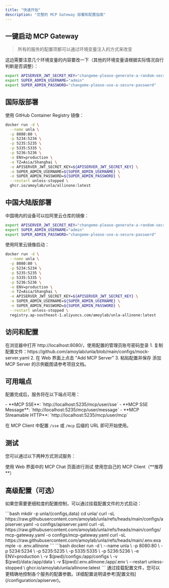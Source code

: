 ```yaml
---
title: "快速开始"
description: "完整的 MCP Gateway 部署和配置指南"
---
```


## 一键启动 MCP Gateway

> 所有的服务的配置项都可以通过环境变量注入的方式来改变

这边需要注意几个环境变量的内容要改一下（其他的环境变量请根据实际情况自行判断是否调整）：

```bash
export APISERVER_JWT_SECRET_KEY="changeme-please-generate-a-random-secret"
export SUPER_ADMIN_USERNAME="admin"
export SUPER_ADMIN_PASSWORD="changeme-please-use-a-secure-password"
```

## 国际版部署

使用 GitHub Container Registry 镜像：

```bash
docker run -d \
  --name unla \
  -p 8080:80 \
  -p 5234:5234 \
  -p 5235:5235 \
  -p 5335:5335 \
  -p 5236:5236 \
  -e ENV=production \
  -e TZ=Asia/Shanghai \
  -e APISERVER_JWT_SECRET_KEY=${APISERVER_JWT_SECRET_KEY} \
  -e SUPER_ADMIN_USERNAME=${SUPER_ADMIN_USERNAME} \
  -e SUPER_ADMIN_PASSWORD=${SUPER_ADMIN_PASSWORD} \
  --restart unless-stopped \
  ghcr.io/amoylab/unla/allinone:latest
```

## 中国大陆版部署

中国境内的设备可以拉阿里云仓库的镜像：

```bash
export APISERVER_JWT_SECRET_KEY="changeme-please-generate-a-random-secret"
export SUPER_ADMIN_USERNAME="admin"
export SUPER_ADMIN_PASSWORD="changeme-please-use-a-secure-password"
```

使用阿里云镜像启动：

```bash
docker run -d \
  --name unla \
  -p 8080:80 \
  -p 5234:5234 \
  -p 5235:5235 \
  -p 5335:5335 \
  -p 5236:5236 \
  -e ENV=production \
  -e TZ=Asia/Shanghai \
  -e APISERVER_JWT_SECRET_KEY=${APISERVER_JWT_SECRET_KEY} \
  -e SUPER_ADMIN_USERNAME=${SUPER_ADMIN_USERNAME} \
  -e SUPER_ADMIN_PASSWORD=${SUPER_ADMIN_PASSWORD} \
  --restart unless-stopped \
  registry.ap-southeast-1.aliyuncs.com/amoylab/unla-allinone:latest
```

## 访问和配置

<Steps>
  <Step title="访问 Web 界面">
    在浏览器中打开 http://localhost:8080/，使用配置的管理员账号密码登录
  </Step>
  <Step title="添加 MCP Server">
    1. 复制配置文件：https://github.com/amoylab/unla/blob/main/configs/mock-server.yaml
    2. 在 Web 界面上点击 "Add MCP Server"
    3. 粘贴配置并保存
  </Step>
</Steps>

<Note>
添加 MCP Server 的示例截图请参考项目文档。
</Note>

## 可用端点

配置完成后，服务将在以下端点可用：

<CardGroup cols={1}>
  <Card title="MCP 端点" icon="link">
    - **MCP SSE**: `http://localhost:5235/mcp/user/sse`
    - **MCP SSE Message**: `http://localhost:5235/mcp/user/message`
    - **MCP Streamable HTTP**: `http://localhost:5235/mcp/user/mcp`
  </Card>
</CardGroup>

在 MCP Client 中配置 `/sse` 或 `/mcp` 后缀的 URL 即可开始使用。

## 测试

您可以通过以下两种方式测试服务：

<CardGroup cols={2}>
  <Card title="Web 界面测试" icon="globe">
    使用 Web 界面中的 MCP Chat 页面进行测试
  </Card>
  <Card title="MCP Client 测试" icon="terminal">
    使用您自己的 MCP Client（**推荐**）
  </Card>
</CardGroup>

## 高级配置（可选）

如果您需要更细粒度的配置控制，可以通过挂载配置文件的方式启动：

<Steps>
  <Step title="创建目录并下载配置">
    ```bash
    mkdir -p unla/{configs,data}
    cd unla/
    curl -sL https://raw.githubusercontent.com/amoylab/unla/refs/heads/main/configs/apiserver.yaml -o configs/apiserver.yaml
    curl -sL https://raw.githubusercontent.com/amoylab/unla/refs/heads/main/configs/mcp-gateway.yaml -o configs/mcp-gateway.yaml
    curl -sL https://raw.githubusercontent.com/amoylab/unla/refs/heads/main/.env.example -o .env.allinone
    ```
  </Step>
  <Step title="使用配置文件启动">
    ```bash
    docker run -d \
               --name unla \
               -p 8080:80 \
               -p 5234:5234 \
               -p 5235:5235 \
               -p 5335:5335 \
               -p 5236:5236 \
               -e ENV=production \
               -v $(pwd)/configs:/app/configs \
               -v $(pwd)/data:/app/data \
               -v $(pwd)/.env.allinone:/app/.env \
               --restart unless-stopped \
               ghcr.io/amoylab/unla/allinone:latest
    ```
  </Step>
</Steps>

<Tip>
通过挂载配置文件，您可以更精确地控制各个服务的配置参数。详细配置说明请参考[配置文档](/configuration/apiserver)。
</Tip>
